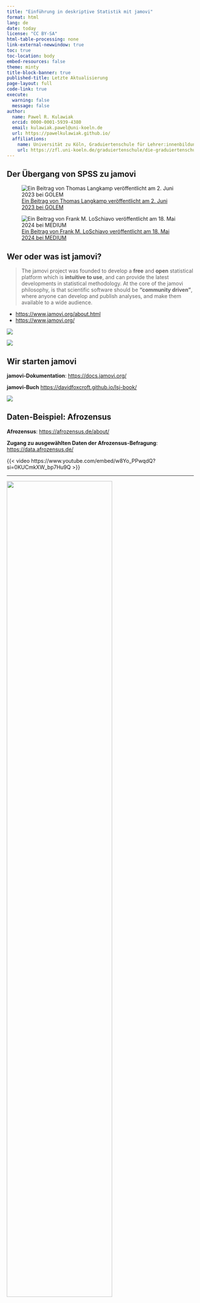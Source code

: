 ```yaml
---
title: "Einführung in deskriptive Statistik mit jamovi"
format: html
lang: de
date: today
license: "CC BY-SA"
html-table-processing: none
link-external-newwindow: true
toc: true
toc-location: body
embed-resources: false
theme: minty
title-block-banner: true
published-title: Letzte Aktualisierung
page-layout: full
code-link: true
execute: 
  warning: false
  message: false
author:
  name: Pawel R. Kulawiak
  orcid: 0000-0001-5939-4380
  email: kulawiak.pawel@uni-koeln.de
  url: https://pawelkulawiak.github.io/
  affiliations:
    name: Universität zu Köln, Graduiertenschule für Lehrer:innenbildung
    url: https://zfl.uni-koeln.de/graduiertenschule/die-graduiertenschule-auf-einen-blick/team
---
```


```{=html}
<style>
/* Add logo to the title banner */
#title-block-header.quarto-title-block.default .quarto-title::before {
  content: '';
  display: block;
  background-image: url('https://www.jamovi.org/assets/header-logo.svg');
  background-size: contain;
  background-repeat: no-repeat;
  background-position: left;
  width: 100%;
  height: 100px;
  margin-bottom: 20px;
}
</style>
```

## Der Übergang von SPSS zu jamovi

:::::: {.grid}

::: {.g-col-6}
![[Ein Beitrag von Thomas Langkamp veröffentlicht am 2. Juni 2023 bei GOLEM](https://www.golem.de/news/spss-vs-freie-statistiksoftware-abschied-von-einem-klassiker-2306-174567.html)](golem_beitrag.png)
:::

::: {.g-col-6}
![[Ein Beitrag von Frank M. LoSchiavo veröffentlicht am 18. Mai 2024 bei MEDIUM](https://medium.com/@Frank.M.LoSchiavo/jamovi-a-free-alternative-to-spss-that-provides-a-gateway-to-r-e55f7167d005)](loschiavo.png)
:::

::::::

## Wer oder was ist jamovi?

:::::: {.grid}

::: {.g-col-5}
> The jamovi project was founded to develop a **free** and **open** statistical platform which is **intuitive to use**, and can provide the latest developments in statistical methodology. At the core of the jamovi philosophy, is that scientific software should be **“community driven”**, where anyone can develop and publish analyses, and make them available to a wide audience.

- <https://www.jamovi.org/about.html>
- <https://www.jamovi.org/>

![](unmasked.png)

:::

::: {.g-col-7}
![](info.png)
:::

::::::

## Wir starten jamovi

**jamovi-Dokumentation**: <https://docs.jamovi.org/>

**jamovi-Buch** <https://davidfoxcroft.github.io/lsj-book/>

![](https://docs.jamovi.org/_images/um_screenshot.png)

## Daten-Beispiel: Afrozensus

**Afrozensus**: <https://afrozensus.de/about/>

**Zugang zu ausgewählten Daten der Afrozensus-Befragung**: <https://data.afrozensus.de/>

{{< video https://www.youtube.com/embed/w8Yo_PPwqdQ?si=0KUCmkXW_bp7Hu9Q >}}

---

![](images\AZ_BAR.png){width="75%"}

![](images\AZ_TAB.png){width="75%"}

::: callout-tip
## Afrozensus-Daten

<https://github.com/PawelKulawiak/jamoviintro/raw/refs/heads/main/afrozensus_data_1.xlsx>

**Variable**: Rassismus_Lehrer_Dozenten

- Nie	(0)
- Selten (1)
- Manchmal (2)
- Oft	(3)
- Sehr häufig (4)

**Variable**: Anzahl_Afrika_Eltern (Anzahl Afrikanischer Elternteile)

- 1
- 2

:::

## Daten-Import und erste Analyse

**Wir replizieren das Balkendiagramm und die Häufigkeitstabelle (Variable: Ich werde von Lehrer:innen/Dozierenden rassistisch beleidigt).**

Ablauf:

- Daten-Import
- Erforschung/Exploration
- Werte-Labels anlegen
- Kreisdiagramm (Modul JJStatsPlot installieren)
- Referenzen
- Ergebnisse kommentieren im Text-Editor (Reiter Bearbeiten)
- Ergebnisse löschen
- Ergebnisse exportieren (pdf / html)
- HTML-Ergebnisse mit Word öffnen
- Syntax-Modus
- Jamovi-Projekt abspeichern: jamovi File Format (.omv)

## R Session Info

```r
library(devtools)
session_info()
```

